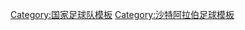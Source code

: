 {{Catnav|頁面分類|...|体育|体育模板|足球模板}}

[[Category:国家足球队模板|Category:国家足球队模板]]
[[Category:沙特阿拉伯足球模板|Category:沙特阿拉伯足球模板]]